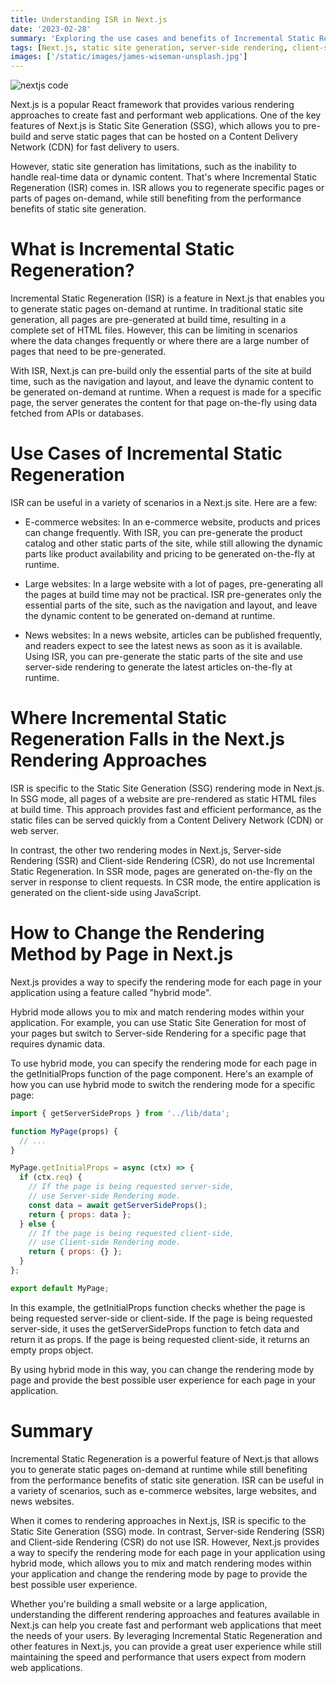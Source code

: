 ```yaml
---
title: Understanding ISR in Next.js
date: '2023-02-28'
summary: 'Exploring the use cases and benefits of Incremental Static Regeneration in Next.js, and how it fits into the different rendering approaches in the framework.'
tags: [Next.js, static site generation, server-side rendering, client-side rendering]
images: ['/static/images/james-wiseman-unsplash.jpg']
---
```


![nextjs code](/static/images/james-wiseman-unsplash.webp)

Next.js is a popular React framework that provides various rendering approaches to create fast and performant web applications. One of the key features of Next.js is Static Site Generation (SSG), which allows you to pre-build and serve static pages that can be hosted on a Content Delivery Network (CDN) for fast delivery to users.

However, static site generation has limitations, such as the inability to handle real-time data or dynamic content. That's where Incremental Static Regeneration (ISR) comes in. ISR allows you to regenerate specific pages or parts of pages on-demand, while still benefiting from the performance benefits of static site generation.

# What is Incremental Static Regeneration?

Incremental Static Regeneration (ISR) is a feature in Next.js that enables you to generate static pages on-demand at runtime. In traditional static site generation, all pages are pre-generated at build time, resulting in a complete set of HTML files. However, this can be limiting in scenarios where the data changes frequently or where there are a large number of pages that need to be pre-generated.

With ISR, Next.js can pre-build only the essential parts of the site at build time, such as the navigation and layout, and leave the dynamic content to be generated on-demand at runtime. When a request is made for a specific page, the server generates the content for that page on-the-fly using data fetched from APIs or databases.

# Use Cases of Incremental Static Regeneration

ISR can be useful in a variety of scenarios in a Next.js site. Here are a few:

- E-commerce websites: In an e-commerce website, products and prices can change frequently. With ISR, you can pre-generate the product catalog and other static parts of the site, while still allowing the dynamic parts like product availability and pricing to be generated on-the-fly at runtime.

- Large websites: In a large website with a lot of pages, pre-generating all the pages at build time may not be practical. ISR pre-generates only the essential parts of the site, such as the navigation and layout, and leave the dynamic content to be generated on-demand at runtime.

- News websites: In a news website, articles can be published frequently, and readers expect to see the latest news as soon as it is available. Using ISR, you can pre-generate the static parts of the site and use server-side rendering to generate the latest articles on-the-fly at runtime.

# Where Incremental Static Regeneration Falls in the Next.js Rendering Approaches

ISR is specific to the Static Site Generation (SSG) rendering mode in Next.js. In SSG mode, all pages of a website are pre-rendered as static HTML files at build time. This approach provides fast and efficient performance, as the static files can be served quickly from a Content Delivery Network (CDN) or web server.

In contrast, the other two rendering modes in Next.js, Server-side Rendering (SSR) and Client-side Rendering (CSR), do not use Incremental Static Regeneration. In SSR mode, pages are generated on-the-fly on the server in response to client requests. In CSR mode, the entire application is generated on the client-side using JavaScript.

# How to Change the Rendering Method by Page in Next.js

Next.js provides a way to specify the rendering mode for each page in your application using a feature called "hybrid mode".

Hybrid mode allows you to mix and match rendering modes within your application. For example, you can use Static Site Generation for most of your pages but switch to Server-side Rendering for a specific page that requires dynamic data.

To use hybrid mode, you can specify the rendering mode for each page in the getInitialProps function of the page component. Here's an example of how you can use hybrid mode to switch the rendering mode for a specific page:

```Javascript
import { getServerSideProps } from '../lib/data';

function MyPage(props) {
  // ...
}

MyPage.getInitialProps = async (ctx) => {
  if (ctx.req) {
    // If the page is being requested server-side,
    // use Server-side Rendering mode.
    const data = await getServerSideProps();
    return { props: data };
  } else {
    // If the page is being requested client-side,
    // use Client-side Rendering mode.
    return { props: {} };
  }
};

export default MyPage;

```

In this example, the getInitialProps function checks whether the page is being requested server-side or client-side. If the page is being requested server-side, it uses the getServerSideProps function to fetch data and return it as props. If the page is being requested client-side, it returns an empty props object.

By using hybrid mode in this way, you can change the rendering mode by page and provide the best possible user experience for each page in your application.

# Summary

Incremental Static Regeneration is a powerful feature of Next.js that allows you to generate static pages on-demand at runtime while still benefiting from the performance benefits of static site generation. ISR can be useful in a variety of scenarios, such as e-commerce websites, large websites, and news websites.

When it comes to rendering approaches in Next.js, ISR is specific to the Static Site Generation (SSG) mode. In contrast, Server-side Rendering (SSR) and Client-side Rendering (CSR) do not use ISR. However, Next.js provides a way to specify the rendering mode for each page in your application using hybrid mode, which allows you to mix and match rendering modes within your application and change the rendering mode by page to provide the best possible user experience.

Whether you're building a small website or a large application, understanding the different rendering approaches and features available in Next.js can help you create fast and performant web applications that meet the needs of your users. By leveraging Incremental Static Regeneration and other features in Next.js, you can provide a great user experience while still maintaining the speed and performance that users expect from modern web applications.
